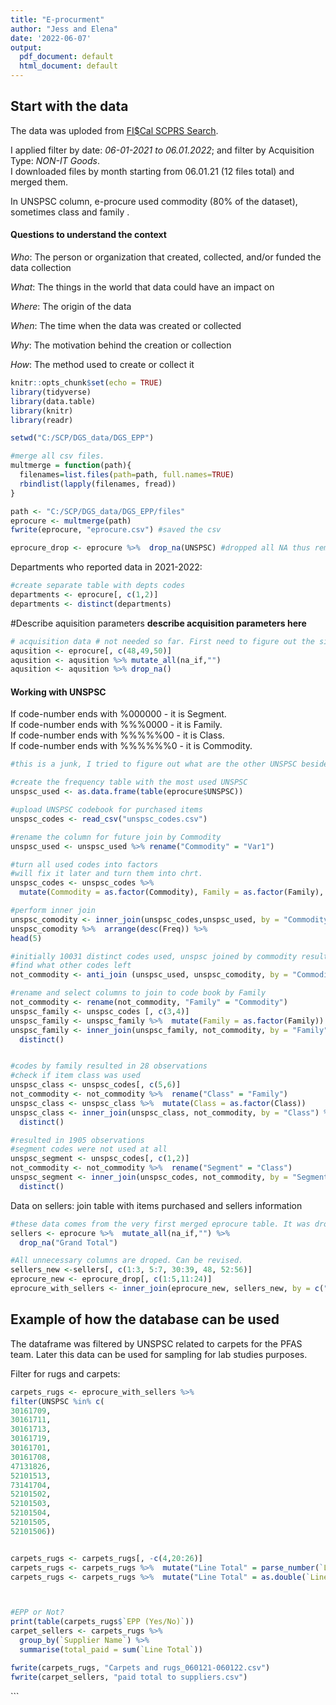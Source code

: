 ---
title: "E-procurment"
author: "Jess and Elena"
date: '2022-06-07'
output:
  pdf_document: default
  html_document: default
---
## Start with the data   
The data was uploded from [FI$Cal SCPRS Search](https://suppliers.fiscal.ca.gov/psc/psfpd1/SUPPLIER/ERP/c/ZZ_PO.ZZ_SCPRS1_CMP.GBL?FolderPath=PORTAL_ROOT_OBJECT.ZZ_FISCAL_SCPRS.ZZ_SCPRS1_CMP_GBL&IsFolder=false&IgnoreParamTempl=FolderPath%2cIsFolder&).

I applied filter by date: *06-01-2021 to 06.01.2022*; and filter by Acquisition Type: *NON-IT Goods*.  
I downloaded files by month starting from 06.01.21 (12 files total) and merged them.


In UNSPSC column, e-procure used commodity (80% of the dataset), sometimes class and family .


#### Questions to understand the context  

*Who*: The person or organization that created, collected, and/or funded the data collection

*What*: The things in the world that data could have an impact on

*Where*: The origin of the data

*When*: The time when the data was created or collected

*Why*: The motivation behind the creation or collection

*How*: The method used to create or collect it


```{r setup, include=FALSE}
knitr::opts_chunk$set(echo = TRUE)
library(tidyverse)
library(data.table)
library(knitr)
library(readr)

```


```{r}
setwd("C:/SCP/DGS_data/DGS_EPP")

```


```{r}

#merge all csv files.
multmerge = function(path){
  filenames=list.files(path=path, full.names=TRUE)
  rbindlist(lapply(filenames, fread))
}

path <- "C:/SCP/DGS_data/DGS_EPP/files"
eprocure <- multmerge(path)
fwrite(eprocure, "eprocure.csv") #saved the csv

eprocure_drop <- eprocure %>%  drop_na(UNSPSC) #dropped all NA thus removing info about suppliers and total paid prices. This file contains all purchased items' lines, not grouped by transaction.
```



Departments who reported data in 2021-2022:
```{r}
#create separate table with depts codes
departments <- eprocure[, c(1,2)]
departments <- distinct(departments)

```


#Describe aquisition parameters
**describe acquisition parameters here**

```{r}
# acquisition data # not needed so far. First need to figure out the sigificance of this info for the project.
aqusition <- eprocure[, c(48,49,50)]
aqusition <- aqusition %>% mutate_all(na_if,"")
aqusition <- aqusition %>% drop_na()
```
#### Working with UNSPSC 
  If code-number ends with %000000 - it is Segment.    
  If code-number ends with %%%0000 - it is Family.  
  If code-number ends with %%%%%00 - it is Class.  
  If code-number ends with %%%%%%0 - it is Commodity.
  
  
```{r Working with UNSPSC}
#this is a junk, I tried to figure out what are the other UNSPSC besides commodity are used. Need to think about more logical code to break down purchases according to UNSPSC hierarchy (Segment, Family, Class, Commodity).

#create the frequency table with the most used UNSPSC
unspsc_used <- as.data.frame(table(eprocure$UNSPSC))

#upload UNSPSC codebook for purchased items
unspsc_codes <- read_csv("unspsc_codes.csv")

#rename the column for future join by Commodity 
unspsc_used <- unspsc_used %>% rename("Commodity" = "Var1")

#turn all used codes into factors 
#will fix it later and turn them into chrt.
unspsc_codes <- unspsc_codes %>% 
  mutate(Commodity = as.factor(Commodity), Family = as.factor(Family), Class = as.factor(Class), Segment = as.factor(Segment))

#perform inner join
unspsc_comodity <- inner_join(unspsc_codes,unspsc_used, by = "Commodity")
unspsc_comodity %>%  arrange(desc(Freq)) %>% 
head(5)

#initially 10031 distinct codes used, unspsc joined by commodity resulted in 8011 used codes
#find what other codes left
not_commodity <- anti_join (unspsc_used, unspsc_comodity, by = "Commodity") 

#rename and select columns to join to code book by Family
not_commodity <- rename(not_commodity, "Family" = "Commodity")
unspsc_family <- unspsc_codes [, c(3,4)]
unspsc_family <- unspsc_family %>%  mutate(Family = as.factor(Family))
unspsc_family <- inner_join(unspsc_family, not_commodity, by = "Family") %>%  
  distinct()


#codes by family resulted in 28 observations
#check if item class was used
unspsc_class <- unspsc_codes[, c(5,6)] 
not_commodity <- not_commodity %>%  rename("Class" = "Family")
unspsc_class <- unspsc_class %>%  mutate(Class = as.factor(Class))
unspsc_class <- inner_join(unspsc_class, not_commodity, by = "Class") %>%  
  distinct()

#resulted in 1905 observations
#segment codes were not used at all
unspsc_segment <- unspsc_codes[, c(1,2)] 
not_commodity <- not_commodity %>%  rename("Segment" = "Class")
unspsc_segment <- inner_join(unspsc_codes, not_commodity, by = "Segment") %>%  
  distinct()

```


Data on sellers: join table with items purchased and sellers information

```{r}

#these data comes from the very first merged eprocure table. It was dropped in eprocure_drop. 
sellers <- eprocure %>%  mutate_all(na_if,"") %>% 
  drop_na("Grand Total")

#All unnecessary columns are droped. Can be revised. 
sellers_new <-sellers[, c(1:3, 5:7, 30:39, 48, 52:56)]
eprocure_new <- eprocure_drop[, c(1:5,11:24)]
eprocure_with_sellers <- inner_join(eprocure_new, sellers_new, by = c("Purchase Document #", "Department Name"))

```


## Example of how the database can be used 
The dataframe was filtered by UNSPSC related to carpets for the PFAS team. Later this data can be used for sampling for lab studies  purposes.


Filter for rugs and carpets:
```{r}
carpets_rugs <- eprocure_with_sellers %>%
filter(UNSPSC %in% c(
30161709,
30161711,
30161713,
30161719,
30161701,
30161708,
47131826,
52101513,
73141704,
52101502,
52101503,
52101504,
52101505,
52101506))


carpets_rugs <- carpets_rugs[, -c(4,20:26)]
carpets_rugs <- carpets_rugs %>%  mutate("Line Total" = parse_number(`Line Total`))
carpets_rugs <- carpets_rugs %>%  mutate("Line Total" = as.double(`Line Total`))



#EPP or Not?
print(table(carpets_rugs$`EPP (Yes/No)`))
carpet_sellers <- carpets_rugs %>% 
  group_by(`Supplier Name`) %>% 
  summarise(total_paid = sum(`Line Total`)) 

fwrite(carpets_rugs, "Carpets and rugs_060121-060122.csv")
fwrite(carpet_sellers, "paid total to suppliers.csv")
```


```

